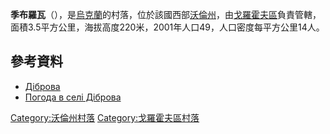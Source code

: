 {{coord|50|32|18|N|25|0|13|E|scale:30000|display=title}}

'''季布羅瓦'''（{{lang-uk|Діброва}}），是[[烏克蘭|烏克蘭]]的村落，位於該國西部[[沃倫州|沃倫州]]，由[[戈羅霍夫區|戈羅霍夫區]]負責管轄，面積3.5平方公里，海拔高度220米，2001年人口49，人口密度每平方公里14人。

==參考資料==
* [http://w1.c1.rada.gov.ua/pls/z7503/A005?rdat1=31.03.2014&rf7571=4779 Діброва]
* [http://weather.in.ua/ua/volynskaja/6776 Погода в селі Діброва]{{Wayback|url=http://weather.in.ua/ua/volynskaja/6776 |date=20160305204523 }}

[[Category:沃倫州村落|Category:沃倫州村落]]
[[Category:戈羅霍夫區村落|Category:戈羅霍夫區村落]]


{{Volyn-geo-stub}}